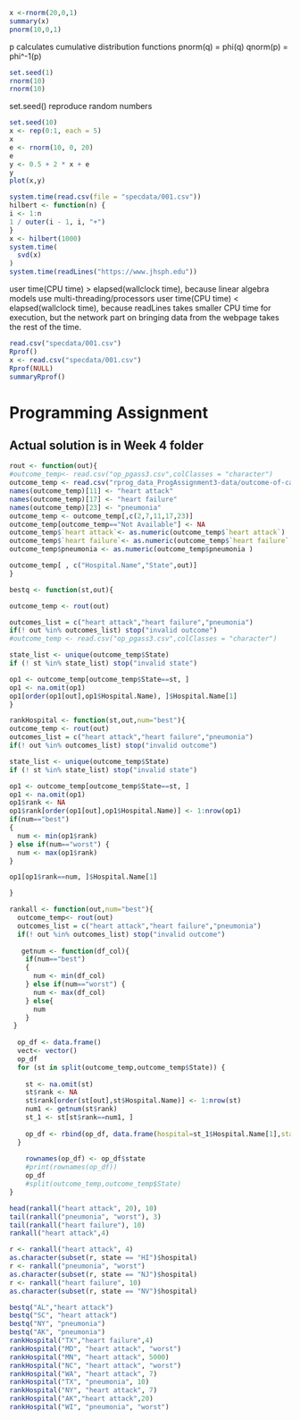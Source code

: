 ```r
x <-rnorm(20,0,1)
summary(x)
pnorm(10,0,1)
```
p calculates cumulative distribution functions
pnorm(q) = phi(q)
qnorm(p) = phi^-1(p)

```r
set.seed(1)
rnorm(10)
rnorm(10)
```
set.seed() reproduce random numbers

```r
set.seed(10)
x <- rep(0:1, each = 5)
x
e <- rnorm(10, 0, 20)
e
y <- 0.5 + 2 * x + e
y
plot(x,y)
```

```r
system.time(read.csv(file = "specdata/001.csv"))
hilbert <- function(n) {
i <- 1:n
1 / outer(i - 1, i, "+")
}
x <- hilbert(1000)
system.time(
  svd(x)
)
system.time(readLines("https://www.jhsph.edu"))
```
user time(CPU time) > elapsed(wallclock time), because linear algebra models use multi-threading/processors
user time(CPU time) < elapsed(wallclock time), because readLines takes smaller CPU time for execution, but the network part on bringing data from the webpage takes the rest of the time.

```r
read.csv("specdata/001.csv")
Rprof()
x <- read.csv("specdata/001.csv")
Rprof(NULL)
summaryRprof()

```


# Programming Assignment

## Actual solution is in Week 4 folder
```r
rout <- function(out){
#outcome_temp<- read.csv("op_pgass3.csv",colClasses = "character")
outcome_temp <- read.csv("rprog_data_ProgAssignment3-data/outcome-of-care-measures.csv", colClasses = "character")
names(outcome_temp)[11] <- "heart attack"
names(outcome_temp)[17] <- "heart failure"
names(outcome_temp)[23] <- "pneumonia"
outcome_temp <- outcome_temp[,c(2,7,11,17,23)]
outcome_temp[outcome_temp=="Not Available"] <- NA
outcome_temp$`heart attack`<- as.numeric(outcome_temp$`heart attack`)
outcome_temp$`heart failure`<- as.numeric(outcome_temp$`heart failure` )
outcome_temp$pneumonia <- as.numeric(outcome_temp$pneumonia )

outcome_temp[ , c("Hospital.Name","State",out)]
}

bestq <- function(st,out){

outcome_temp <- rout(out)

outcomes_list = c("heart attack","heart failure","pneumonia")
if(! out %in% outcomes_list) stop("invalid outcome")
#outcome_temp <- read.csv("op_pgass3.csv",colClasses = "character")

state_list <- unique(outcome_temp$State)
if (! st %in% state_list) stop("invalid state")

op1 <- outcome_temp[outcome_temp$State==st, ]
op1 <- na.omit(op1)
op1[order(op1[out],op1$Hospital.Name), ]$Hospital.Name[1]
}

rankHospital <- function(st,out,num="best"){
outcome_temp <- rout(out)
outcomes_list = c("heart attack","heart failure","pneumonia")
if(! out %in% outcomes_list) stop("invalid outcome")

state_list <- unique(outcome_temp$State)
if (! st %in% state_list) stop("invalid state")

op1 <- outcome_temp[outcome_temp$State==st, ]
op1 <- na.omit(op1)
op1$rank <- NA
op1$rank[order(op1[out],op1$Hospital.Name)] <- 1:nrow(op1)
if(num=="best")
{
  num <- min(op1$rank)
} else if(num=="worst") {
  num <- max(op1$rank)
}

op1[op1$rank==num, ]$Hospital.Name[1]

}

rankall <- function(out,num="best"){
  outcome_temp<- rout(out)
  outcomes_list = c("heart attack","heart failure","pneumonia")
  if(! out %in% outcomes_list) stop("invalid outcome")
  
   getnum <- function(df_col){
    if(num=="best")
    {
      num <- min(df_col)
    } else if(num=="worst") {
      num <- max(df_col)
    } else{
      num
    }
 }
  
  op_df <- data.frame()
  vect<- vector()
  op_df
  for (st in split(outcome_temp,outcome_temp$State)) {
    
    st <- na.omit(st)
    st$rank <- NA
    st$rank[order(st[out],st$Hospital.Name)] <- 1:nrow(st)
    num1 <- getnum(st$rank)
    st_1 <- st[st$rank==num1, ]
    
    op_df <- rbind(op_df, data.frame(hospital=st_1$Hospital.Name[1],state =st$State[1]))
  }
    
    rownames(op_df) <- op_df$state
    #print(rownames(op_df))
    op_df
    #split(outcome_temp,outcome_temp$State)
}

head(rankall("heart attack", 20), 10)
tail(rankall("pneumonia", "worst"), 3)
tail(rankall("heart failure"), 10)
rankall("heart attack",4)

r <- rankall("heart attack", 4)
as.character(subset(r, state == "HI")$hospital)
r <- rankall("pneumonia", "worst")
as.character(subset(r, state == "NJ")$hospital)
r <- rankall("heart failure", 10)
as.character(subset(r, state == "NV")$hospital)

bestq("AL","heart attack")
bestq("SC", "heart attack")
bestq("NY", "pneumonia")
bestq("AK", "pneumonia")
rankHospital("TX","heart failure",4)
rankHospital("MD", "heart attack", "worst")
rankHospital("MN", "heart attack", 5000)
rankHospital("NC", "heart attack", "worst")
rankHospital("WA", "heart attack", 7)
rankHospital("TX", "pneumonia", 10)
rankHospital("NY", "heart attack", 7)
rankHospital("AK","heart attack",20)
rankHospital("WI", "pneumonia", "worst")
```



